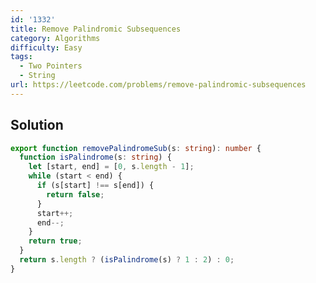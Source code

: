 ```yaml
---
id: '1332'
title: Remove Palindromic Subsequences
category: Algorithms
difficulty: Easy
tags:
  - Two Pointers
  - String
url: https://leetcode.com/problems/remove-palindromic-subsequences
---
```


## Solution

```typescript filename="solution.ts" copy
export function removePalindromeSub(s: string): number {
  function isPalindrome(s: string) {
    let [start, end] = [0, s.length - 1];
    while (start < end) {
      if (s[start] !== s[end]) {
        return false;
      }
      start++;
      end--;
    }
    return true;
  }
  return s.length ? (isPalindrome(s) ? 1 : 2) : 0;
}
```
